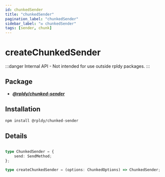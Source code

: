 ```yaml
---
id: chunkedSender
title: "chunkedSender"
pagination_label: "chunkedSender"
sidebar_label: "✉️ chunkedSender"
tags: [sender, chunk]
---
```


# createChunkedSender

:::danger
Internal API - Not intended for use outside rpldy packages.
:::


## Package

- **_[@rpldy/chunked-sender](../../packages/rpldy-chunked-sender)_**

## Installation

```bash npm2yarn
npm install @rpldy/chunked-sender
```

## Details

```typescript

type ChunkedSender = {
    send: SendMethod;
};

type createChunkedSender = (options: ChunkedOptions) => ChunkedSender;
```
